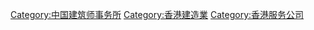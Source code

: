 [[Category:中国建筑师事务所|Category:中国建筑师事务所]]
[[Category:香港建造業|Category:香港建造業]]
[[Category:香港服务公司|Category:香港服务公司]]